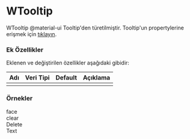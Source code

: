 
# WTooltip

WTooltip @material-ui Tooltip'den türetilmiştir.
Tooltip'un propertylerine erişmek için [tıklayın](https://material-ui.com/api/tooltip/).

### Ek Özellikler

Eklenen ve değiştirilen özellikler aşağıdaki gibidir:

| Adı                 | Veri Tipi                                                     | Default | Açıklama                                        |
|:--------------------|:--------------------------------------------------------------|:--------|:------------------------------------------------|
|                     |                                                               |         |                                                 |


### Örnekler

<WPlayground header="Temel Kullanım">
<WTooltip title="Face Icon"><WIcon  style={{margin:10}}>face</WIcon></WTooltip><br/>
<WTooltip title="Delete"><WIconButton  style={{margin:10}}><WIcon>clear</WIcon></WIconButton></WTooltip><br/>
<WTooltip title="Delete Record"><WButton style={{margin:10}}>Delete</WButton></WTooltip><br/>
<WTooltip title="Tooltip on anything"><span>Text</span></WTooltip><br/>
</WPlayground><br/>
